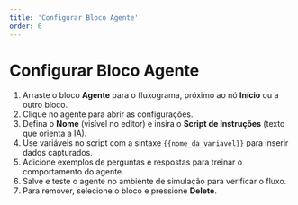 ```yaml
---
title: 'Configurar Bloco Agente'
order: 6
---
```


# Configurar Bloco Agente

1. Arraste o bloco **Agente** para o fluxograma, próximo ao nó **Início** ou a outro bloco.
2. Clique no agente para abrir as configurações.
3. Defina o **Nome** (visível no editor) e insira o **Script de Instruções** (texto que orienta a IA).
4. Use variáveis no script com a sintaxe `{{nome_da_variavel}}` para inserir dados capturados.
5. Adicione exemplos de perguntas e respostas para treinar o comportamento do agente.
6. Salve e teste o agente no ambiente de simulação para verificar o fluxo.
7. Para remover, selecione o bloco e pressione **Delete**. 